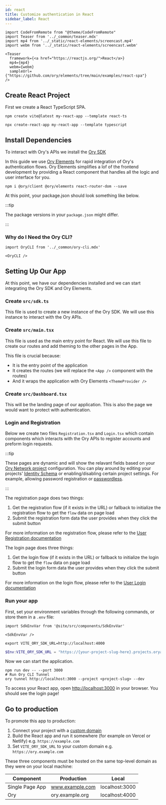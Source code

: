 ```yaml
---
id: react
title: Customize authentication in React
sidebar_label: React
---
```


```mdx-code-block
import CodeFromRemote from "@theme/CodeFromRemote"
import Teaser from '../_common/teaser.mdx'
import mp4 from '../_static/react-elements/screencast.mp4'
import webm from '../_static/react-elements/screencast.webm'

<Teaser
  framework={<a href="https://reactjs.org/">React</a>}
  mp4={mp4}
  webm={webm}
  sampleUrl={"https://github.com/ory/elements/tree/main/examples/react-spa"}
/>
```

## Create React Project

First we create a React TypeScript SPA.


<Tabs>

<TabItem value="vite" label="Vite" default>

```shell
npm create vite@latest my-react-app --template react-ts
```

</TabItem>

<TabItem value="create-react-app" label="Create React App">

```shell
npx create-react-app my-react-app --template typescript
```

</TabItem>
</Tabs>

## Install Dependencies

To interact with Ory's APIs we install the [Ory SDK](https://www.npmjs.com/package/@ory/client)

In this guide we use [Ory Elements](https://github.com/ory/elements) for rapid integration of Ory's authentication flows. Ory
Elements simplifies a lof of the frontend development by providing a React component that handles all the logic and user interface
for you.

```shell-session
npm i @ory/client @ory/elements react-router-dom --save
```

At this point, your package.json should look something like below.

:::tip

The package versions in your `package.json` might differ.

:::

<CodeFromRemote
  lang="json"
  title="package.json"
  src="https://raw.githubusercontent.com/ory/elements/main/examples/react-spa/package.json"
/>

### Why do I Need the Ory CLI?

```mdx-code-block
import OryCLI from '../_common/ory-cli.mdx'

<OryCLI />
```

## Setting Up Our App

At this point, we have our dependencies installed and we can start integrating the Ory SDK and Ory Elements.

### Create `src/sdk.ts`

This file is used to create a new instance of the Ory SDK. We will use this instance to interact with the Ory APIs.

<CodeFromRemote
  lang="ts"
  title="src/sdk.ts"
  src="https://raw.githubusercontent.com/ory/elements/main/examples/react-spa/src/sdk.ts"
/>

### Create `src/main.tsx`

This file is used as the main entry point for React. We will use this file to create our routes and add theming to the other pages
in the App.

This file is crucial because:

- It is the entry point of the application
- It creates the routes (we will replace the `<App />` component with the routes)
- And it wraps the application with Ory Elements `<ThemeProvider />`

<CodeFromRemote
  lang="tsx"
  title="src/main.tsx"
  src="https://raw.githubusercontent.com/ory/elements/main/examples/react-spa/src/main.tsx"
/>

### Create `src/Dashboard.tsx`

This will be the landing page of our application. This is also the page we would want to protect with authentication.

<CodeFromRemote
  lang="tsx"
  title="src/Dashboard.tsx"
  src="https://raw.githubusercontent.com/ory/elements/main/examples/react-spa/src/Dashboard.tsx"
/>

### Login and Registration

Below we create two files `Registration.tsx` and `Login.tsx` which contain components which interacts with the Ory APIs to
register accounts and preform login requests.

:::tip

These pages are dynamic and will show the relavant fields based on your
[Ory Network project](https://www.ory.sh/docs/concepts/project) configuration. You can play around by editing your projects'
[Identity Schema](https://www.ory.sh/docs/kratos/manage-identities/identity-schema) or enabling/disabling certain project
settings. For example, allowing password registration or [passwordless](https://www.ory.sh/docs/kratos/passwordless/webauthn).

:::

The registration page does two things:

1. Get the registration flow (if it exists in the URL) or fallback to initialize the registration flow to get the `flow` data on
   page load
2. Submit the registration form data the user provides when they click the submit button

For more information on the registration flow, please refer to the
[User Registration documentation](https://www.ory.sh/docs/kratos/self-service/flows/user-registration)

<CodeFromRemote
  lang="tsx"
  title="src/Registration.tsx"
  src="https://raw.githubusercontent.com/ory/elements/main/examples/react-spa/src/Registration.tsx"
/>

The login page does three things:

1. Get the login flow (if it exists in the URL) or fallback to initialize the login flow to get the `flow` data on page load
2. Submit the login form data the user provides when they click the submit button

For more information on the login flow, please refer to the
[User Login documentation](https://www.ory.sh/docs/kratos/self-service/flows/user-login)

<CodeFromRemote
  lang="tsx"
  title="src/Login.tsx"
  src="https://raw.githubusercontent.com/ory/elements/main/examples/react-spa/src/Login.tsx"
/>

### Run your app

First, set your environment variables through the following commands, or store them in a `.env` file:

```mdx-code-block
import SdkEnvVar from '@site/src/components/SdkEnvVar'

<SdkEnvVar />
```

<Tabs>

<TabItem value="unix" label="Unix" default>

```shell-session
export VITE_ORY_SDK_URL=http://localhost:4000
```

</TabItem>
  
<TabItem value="powershell" label="Windows Powershell">

```powershell
$Env:VITE_ORY_SDK_URL = "https://{your-project-slug-here}.projects.oryapis.com"
```

</TabItem>

</Tabs>

Now we can start the application.

```shell-session
npm run dev -- --port 3000
# Run Ory CLI Tunnel
ory tunnel http://localhost:3000 --project <project-slug> --dev
```

To access your React app, open [http://localhost:3000](http://localhost:3000) in your browser. You should see the login page!

## Go to production

To promote this app to production:

1. Connect your project with a [custom domain](../../guides/custom-domains.mdx)
2. Build the React app and run it somewhere (for example on Vercel or Netlify) e.g. `https://example.com`
3. Set `VITE_ORY_SDK_URL` to your custom domain e.g. `https://ory.example.com`

These three components must be hosted on the same top-level domain as they were on your local machine:

| Component       | Production      | Local          |
| --------------- | --------------- | -------------- |
| Single Page App | www.example.com | localhost:3000 |
| Ory             | ory.example.org | localhost:4000 |

